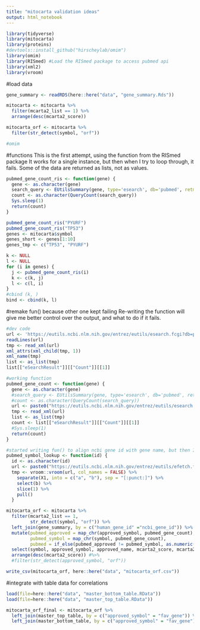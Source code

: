 ```yaml
---
title: "mitocarta validation ideas"
output: html_notebook
---
```


```r
library(tidyverse)
library(mitocarta)
library(proteins)
#devtools::install_github("hirscheylab/omim")
library(omim)
library(RISmed) #Load the RISmed package to access pubmed api
library(xml2)
library(vroom)
```

#load data
```r
gene_summary <- readRDS(here::here("data", "gene_summary.Rds"))
```


```r
mitocarta <- mitocarta %>% 
  filter(mcarta2_list == 1) %>% 
  arrange(desc(mcarta2_score))

mitocarta_orf <- mitocarta %>% 
  filter(str_detect(symbol, "orf"))

#omim

```

#functions
This is the first attempt, using the function from the RISmed package
It works for a single instance, but then when I try to loop through, it fails. 
Some of the data are returned as lists, not as values. 
```r
pubmed_gene_count_ris <- function(gene) {
  gene <- as.character(gene)
  search_query <- EUtilsSummary(gene, type='esearch', db='pubmed', retmax = 25000)
  count <- as.character(QueryCount(search_query))
  Sys.sleep(1)
  return(count)
}

pubmed_gene_count_ris("PYURF")
pubmed_gene_count_ris("TP53")
genes <- mitocarta$symbol
genes_short <- genes[1:10]
genes_tmp <- c("TP53", "PYURF")

k <- NULL
l <- NULL
for (i in genes) {
  j <- pubmed_gene_count_ris(i)
  k <- c(k, j)
  l <- c(l, i)
}
#cbind (k, )
bind <- cbind(k, l)

```

#remake fun() because other one kept failing
Re-writing the function will give me better control over the output, and what to do if it fails. 
```r
#dev code
url <- 'https://eutils.ncbi.nlm.nih.gov/entrez/eutils/esearch.fcgi?db=pubmed&term=SIRT4&retmax=25000'
readLines(url)
tmp <- read_xml(url)
xml_attrs(xml_child(tmp, 1))
xml_name(tmp)
list <- as_list(tmp)
list[["eSearchResult"]][["Count"]][[1]]

#working function
pubmed_gene_count <- function(gene) {
  gene <- as.character(gene)
  #search_query <- EUtilsSummary(gene, type='esearch', db='pubmed', retmax = 25000)
  #count <- as.character(QueryCount(search_query))
  url <- paste0("https://eutils.ncbi.nlm.nih.gov/entrez/eutils/esearch.fcgi?db=pubmed&term=", gene, "&retmax=25000&email=matthew.hirschey@duke.edu&api_key=c02d48a6960a0c40134e33436870410fe107")
  tmp <- read_xml(url)
  list <- as_list(tmp)
  count <- list[["eSearchResult"]][["Count"]][[1]]
  #Sys.sleep(1)
  return(count)
}

#started writing fun() to align ncbi gene id with gene name, but then I realized I could just use gene_summary instead!!!
pubmed_symbol_lookup <- function(id) {
  id <- as.character(id)
  url <- paste0("https://eutils.ncbi.nlm.nih.gov/entrez/eutils/efetch.fcgi?db=gene&id=", id, "&rettype=docsum&retmode=text&api_key=c02d48a6960a0c40134e33436870410fe107")
  tmp <- vroom::vroom(url, col_names = FALSE) %>% 
    separate(X1, into = c("a", "b"), sep = "[:punct:]") %>% 
    select(b) %>% 
    slice(1) %>% 
    pull()
  }
```

```r
mitocarta_orf <- mitocarta %>% 
  filter(mcarta2_list == 1, 
         str_detect(symbol, "orf")) %>% 
  left_join(gene_summary, by = c("human_gene_id" ="ncbi_gene_id")) %>% 
  mutate(pubmed_approved = map_chr(approved_symbol, pubmed_gene_count), 
         pubmed_symbol = map_chr(symbol, pubmed_gene_count), 
         pubmed = if_else(pubmed_approved != pubmed_symbol, as.numeric(pubmed_approved) + as.numeric(pubmed_symbol), as.numeric(pubmed_approved))) %>% 
  select(symbol, approved_symbol, approved_name, mcarta2_score, mcarta2_fdr, mcarta2_evidence, pubmed, entrez_summary, aka, synonyms, protein_length, coexpression_gnf_n50_score, pgc_induction_score, human_gene_id, ensembl_gene_id, hgnc_id, omim_id_supplied_by_omim, uni_prot_id_supplied_by_uni_prot) %>% 
  arrange(desc(mcarta2_score)) #%>% 
  #filter(str_detect(approved_symbol, "orf"))

write_csv(mitocarta_orf, here::here("data", "mitocarta_orf.csv"))
```

#integrate with table data for correlations
```r
load(file=here::here("data", "master_bottom_table.RData"))
load(file=here::here("data", "master_top_table.RData"))

mitocarta_orf_final <- mitocarta_orf %>%
  left_join(master_top_table, by = c("approved_symbol" = "fav_gene")) %>% 
  left_join(master_bottom_table, by = c("approved_symbol" = "fav_gene"), suffix = c("_top", "_bottom"))
```

